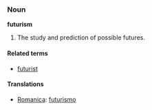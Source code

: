 ===Noun===
'''futurism'''

#The study and prediction of possible futures.

====Related terms====
*[[futurist]]

==== Translations ====
*[[Romanica]]: [[futurismo]]